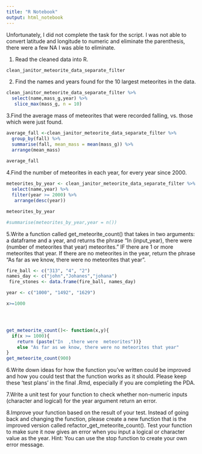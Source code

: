 ```yaml
---
title: "R Notebook"
output: html_notebook
---
```

Unfortunately, I did not complete the task for the script. I was not able to convert latitude and longitude to numeric and eliminate the parenthesis, there were a few NA I was able to eliminate. 

1. Read the cleaned data into R.

```r
clean_janitor_meteorite_data_separate_filter
```

2. Find the names and years found for the 10 largest meteorites in the data.

```r
clean_janitor_meteorite_data_separate_filter %>% 
  select(name,mass_g,year) %>%
   slice_max(mass_g, n = 10)


```

3.Find the average mass of meteorites that were recorded falling, vs. those which were just found.
```r

average_fall <-clean_janitor_meteorite_data_separate_filter %>%                #Felll,Found 2 average + comparacion
  group_by(fall) %>% 
  summarise(fall, mean_mass = mean(mass_g)) %>%  
  arrange(mean_mass) 
  
average_fall

```
4.Find the number of meteorites in each year, for every year since 2000.
```r
meteorites_by_year <- clean_janitor_meteorite_data_separate_filter %>% 
  select(name,year) %>% 
  filter(year >= 2000) %>% 
   arrange(desc(year)) 

meteorites_by_year

#summarise(meteorites_by_year,year = n())
```
5.Write a function called get_meteorite_count() that takes in two arguments: a dataframe and a year, and returns the phrase “In (input_year), there were (number of meteorites that year) meteorites.” IF there are 1 or more meteorites that year. If there are no meteorites in the year, return the phrase “As far as we know, there were no meteorites that year”.

```r

fire_ball <- c("313", "4", "2")
names_day <- c("john","Johanes","johana")
 fire_stones <- data.frame(fire_ball, names_day)

year <- c("1000", "1492", "1629")

x>=1000




get_meteorite_count()<- function(x,y){
  if(x >= 1000){
    return (paste("In  ,there were  meteorites"))}
    else "As far as we know, there were no meteorites that year"
}
get_meteorite_count(900)


```

6.Write down ideas for how the function you’ve written could be improved and how you could test that the function works as it should. Please keep these ‘test plans’ in the final .Rmd, especially if you are completing the PDA.






7.Write a unit test for your function to check whether non-numeric inputs (character and logical) for the year argument return an error.







8.Improve your function based on the result of your test. Instead of going back and changing the function, please create a new function that is the improved version called refactor_get_meteorite_count(). Test your function to make sure it now gives an error when you input a logical or character value as the year. Hint: You can use the stop function to create your own error message.